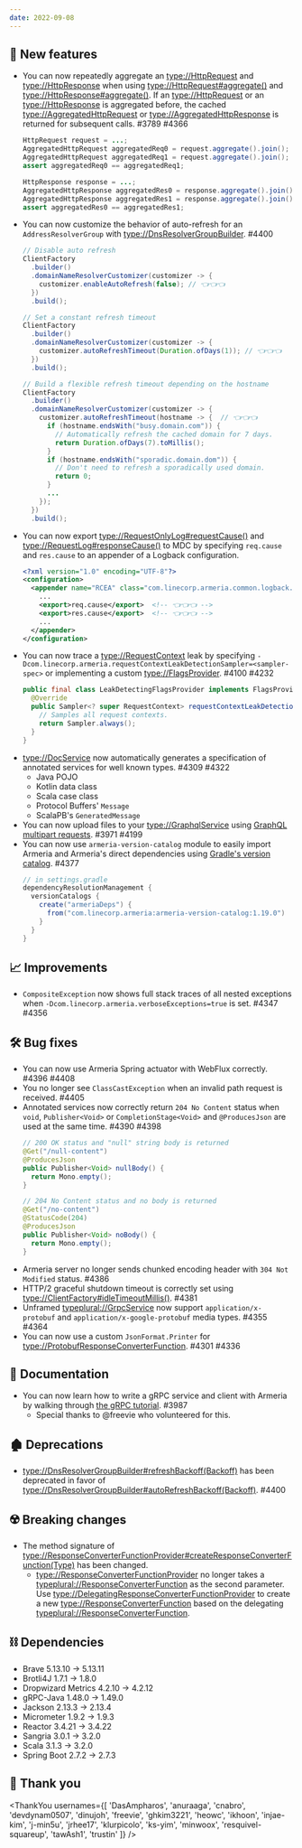 ```yaml
---
date: 2022-09-08
---
```


## 🌟 New features

- You can now repeatedly aggregate an <type://HttpRequest> and <type://HttpResponse> when using
  <type://HttpRequest#aggregate()> and <type://HttpResponse#aggregate()>. If an <type://HttpRequest> or an
  <type://HttpResponse> is aggregated before, the cached <type://AggregatedHttpRequest> or
  <type://AggregatedHttpResponse> is returned for subsequent calls. #3789 #4366
  ```java
  HttpRequest request = ...;
  AggregatedHttpRequest aggregatedReq0 = request.aggregate().join();
  AggregatedHttpRequest aggregatedReq1 = request.aggregate().join();
  assert aggregatedReq0 == aggregatedReq1;

  HttpResponse response = ...;
  AggregatedHttpResponse aggregatedRes0 = response.aggregate().join();
  AggregatedHttpResponse aggregatedRes1 = response.aggregate().join();
  assert aggregatedRes0 == aggregatedRes1;
  ```
- You can now customize the behavior of auto-refresh for an `AddressResolverGroup` with
  <type://DnsResolverGroupBuilder>. #4400
  ```java 
  // Disable auto refresh 
  ClientFactory
    .builder()
    .domainNameResolverCustomizer(customizer -> { 
      customizer.enableAutoRefresh(false); // 👈👈👈
    })
    .build();
  
  // Set a constant refresh timeout 
  ClientFactory
    .builder()
    .domainNameResolverCustomizer(customizer -> { 
      customizer.autoRefreshTimeout(Duration.ofDays(1)); // 👈👈👈
    })
    .build(); 
  
  // Build a flexible refresh timeout depending on the hostname
  ClientFactory
    .builder()
    .domainNameResolverCustomizer(customizer -> { 
      customizer.autoRefreshTimeout(hostname -> {  // 👈👈👈
        if (hostname.endsWith("busy.domain.com")) { 
          // Automatically refresh the cached domain for 7 days. 
          return Duration.ofDays(7).toMillis(); 
        } 
        if (hostname.endsWith("sporadic.domain.dom")) { 
          // Don't need to refresh a sporadically used domain. 
          return 0; 
        } 
        ... 
      }); 
    })
    .build();
  ```
- You can now export <type://RequestOnlyLog#requestCause()> and <type://RequestLog#responseCause()> to MDC
  by specifying `req.cause` and `res.cause` to an appender of a Logback configuration.
  ```xml
  <?xml version="1.0" encoding="UTF-8"?>
  <configuration>
    <appender name="RCEA" class="com.linecorp.armeria.common.logback.RequestContextExportingAppender">
      ...
      <export>req.cause</export>  <!-- 👈👈👈 -->
      <export>res.cause</export>  <!-- 👈👈👈 -->
      ...
    </appender>
  </configuration>
  ```
- You can now trace a <type://RequestContext> leak by specifying `-Dcom.linecorp.armeria.requestContextLeakDetectionSampler=<sampler-spec>`
  or implementing a custom <type://FlagsProvider>. #4100 #4232
  ```java
  public final class LeakDetectingFlagsProvider implements FlagsProvider {
    @Override
    public Sampler<? super RequestContext> requestContextLeakDetectionSampler() {
      // Samples all request contexts.
      return Sampler.always();
    }
  }
  ```
- <type://DocService> now automatically generates a specification of annotated services for well known types. #4309 #4322
  - Java POJO
  - Kotlin data class
  - Scala case class
  - Protocol Buffers' `Message`
  - ScalaPB's `GeneratedMessage`
- You can now upload files to your <type://GraphqlService> using
  [GraphQL multipart requests](https://github.com/jaydenseric/graphql-multipart-request-spec). #3971 #4199
- You can now use `armeria-version-catalog` module to easily import Armeria and Armeria's direct dependencies
  using [Gradle's version catalog](https://docs.gradle.org/current/userguide/platforms.html#sec:version-catalog-plugin). #4377
  ```groovy
  // in settings.gradle
  dependencyResolutionManagement {
    versionCatalogs {
      create("armeriaDeps") {
        from("com.linecorp.armeria:armeria-version-catalog:1.19.0")
      }
    }
  }
  ```

## 📈 Improvements

- `CompositeException` now shows full stack traces of all nested exceptions
  when `-Dcom.linecorp.armeria.verboseExceptions=true` is set. #4347 #4356

## 🛠️ Bug fixes

- You can now use Armeria Spring actuator with WebFlux correctly. #4396 #4408
- You no longer see `ClassCastException` when an invalid path request is received. #4405
- Annotated services now correctly return `204 No Content` status when `void`, `Publisher<Void>` or
  `CompletionStage<Void>` and `@ProducesJson` are used at the same time. #4390 #4398
  ```java
  // 200 OK status and "null" string body is returned
  @Get("/null-content")
  @ProducesJson
  public Publisher<Void> nullBody() {
    return Mono.empty();
  }
  
  // 204 No Content status and no body is returned
  @Get("/no-content")
  @StatusCode(204)
  @ProducesJson
  public Publisher<Void> noBody() {
    return Mono.empty();
  }
  ```
- Armeria server no longer sends chunked encoding header with `304 Not Modified` status. #4386
- HTTP/2 graceful shutdown timeout is correctly set using <type://ClientFactory#idleTimeoutMillis()>. #4381
- Unframed <typeplural://GrpcService> now support `application/x-protobuf` and `application/x-google-protobuf`
  media types. #4355 #4364
- You can now use a custom `JsonFormat.Printer` for <type://ProtobufResponseConverterFunction>.  #4301 #4336

## 📃 Documentation

- You can now learn how to write a gRPC service and client with Armeria by walking through
  [the gRPC tutorial](/tutorials/grpc/blog). #3987
  - Special thanks to @freevie who volunteered for this.

## 🏚️ Deprecations

- <type://DnsResolverGroupBuilder#refreshBackoff(Backoff)> has been deprecated in favor of
  <type://DnsResolverGroupBuilder#autoRefreshBackoff(Backoff)>. #4400

## ☢️ Breaking changes

- The method signature of <type://ResponseConverterFunctionProvider#createResponseConverterFunction(Type)> has
  been changed.
  - <type://ResponseConverterFunctionProvider> no longer takes a <typeplural://ResponseConverterFunction> as 
    the second parameter. Use <type://DelegatingResponseConverterFunctionProvider> to create a new 
    <type://ResponseConverterFunction> based on the delegating <typeplural://ResponseConverterFunction>.

## ⛓ Dependencies

- Brave 5.13.10 → 5.13.11
- Brotli4J 1.7.1 → 1.8.0
- Dropwizard Metrics 4.2.10 → 4.2.12
- gRPC-Java 1.48.0 → 1.49.0
- Jackson 2.13.3 → 2.13.4
- Micrometer 1.9.2 → 1.9.3
- Reactor 3.4.21 → 3.4.22
- Sangria 3.0.1 → 3.2.0
- Scala 3.1.3 → 3.2.0
- Spring Boot 2.7.2 → 2.7.3

## 🙇 Thank you

<ThankYou usernames={[
  'DasAmpharos',
  'anuraaga',
  'cnabro',
  'devdynam0507',
  'dinujoh',
  'freevie',
  'ghkim3221',
  'heowc',
  'ikhoon',
  'injae-kim',
  'j-min5u',
  'jrhee17',
  'klurpicolo',
  'ks-yim',
  'minwoox',
  'resquivel-squareup',
  'tawAsh1',
  'trustin'
]} />

